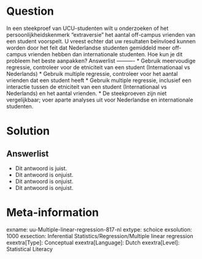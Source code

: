 Question
========
  
In een steekproef van UCU-studenten wilt u onderzoeken of het persoonlijkheidskenmerk "extraversie" het aantal off-campus vrienden van een student voorspelt. U vreest echter dat uw resultaten beïnvloed kunnen worden door het feit dat Nederlandse studenten gemiddeld meer off-campus vrienden hebben dan internationale studenten. Hoe kun je dit probleem het beste aanpakken? 
Answerlist
----------
* Gebruik meervoudige regressie, controleer voor de etniciteit van een student (Internationaal vs Nederlands)
* Gebruik multiple regressie, controleer voor het aantal vrienden dat een student heeft
* Gebruik multiple regressie, inclusief een interactie tussen de etniciteit van een student (Internationaal vs Nederlands) en het aantal vrienden.
* De steekproeven zijn niet vergelijkbaar; voer aparte analyses uit voor Nederlandse en internationale studenten.

Solution
========

Answerlist
----------
* Dit antwoord is juist.
* Dit antwoord is onjuist.
* Dit antwoord is onjuist.
* Dit antwoord is onjuist.

Meta-information
================
exname: uu-Multiple-linear-regression-817-nl
extype: schoice
exsolution: 1000
exsection: Inferential Statistics/Regression/Multiple linear regression
exextra[Type]: Conceptual
exextra[Language]: Dutch
exextra[Level]: Statistical Literacy